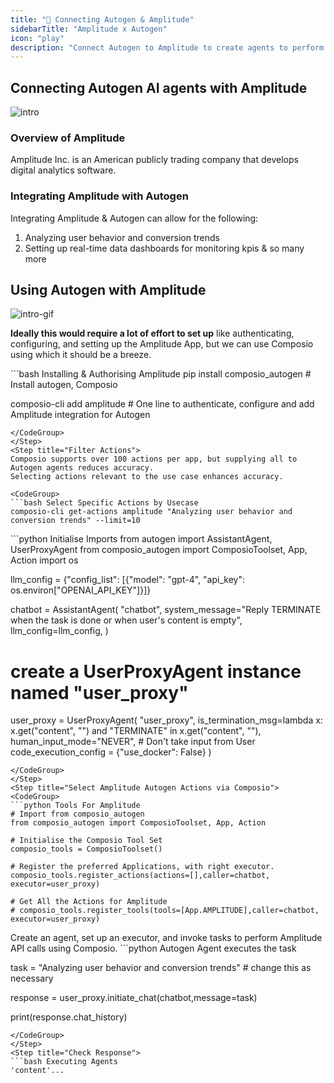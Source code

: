 ```yaml
---
title: "🚀 Connecting Autogen & Amplitude"
sidebarTitle: "Amplitude x Autogen"
icon: "play"
description: "Connect Autogen to Amplitude to create agents to perform tasks using natural language"
---
```


## Connecting Autogen AI agents with Amplitude
![intro](/media/intro.jpg)

### Overview of Amplitude

Amplitude Inc. is an American publicly trading company that develops digital analytics software.

### Integrating Amplitude with Autogen

Integrating Amplitude & Autogen can allow for the following:

1. Analyzing user behavior and conversion trends
2. Setting up real-time data dashboards for monitoring kpis
& so many more

## Using Autogen with Amplitude
![intro-gif](/media/intro.gif)
<Steps>
<Step title="Setting Up the Environment">

**Ideally this would require a lot of effort to set up** like authenticating, configuring, and setting up the Amplitude App, but we can use Composio using which it should be a breeze.

<CodeGroup>
```bash Installing & Authorising Amplitude
pip install composio_autogen # Install autogen, Composio 

composio-cli add amplitude # One line to authenticate, configure and add Amplitude integration for Autogen
```
</CodeGroup>
</Step>
<Step title="Filter Actions">
Composio supports over 100 actions per app, but supplying all to Autogen agents reduces accuracy.
Selecting actions relevant to the use case enhances accuracy.

<CodeGroup>
```bash Select Specific Actions by Usecase
composio-cli get-actions amplitude "Analyzing user behavior and conversion trends" --limit=10
```
</CodeGroup>

</Step>
<Step title="Import Base Packages">

<CodeGroup>
```python Initialise Imports
from autogen import AssistantAgent, UserProxyAgent
from composio_autogen import ComposioToolset, App, Action
import os

llm_config = {"config_list": [{"model": "gpt-4", "api_key": os.environ["OPENAI_API_KEY"]}]}

chatbot = AssistantAgent(
    "chatbot",
    system_message="Reply TERMINATE when the task is done or when user's content is empty",
    llm_config=llm_config,
)

# create a UserProxyAgent instance named "user_proxy"
user_proxy = UserProxyAgent(
    "user_proxy",
    is_termination_msg=lambda x: x.get("content", "") and "TERMINATE" in x.get("content", ""),
    human_input_mode="NEVER", # Don't take input from User
    code_execution_config = {"use_docker": False}
)
```
</CodeGroup>
</Step>
<Step title="Select Amplitude Autogen Actions via Composio">
<CodeGroup>
```python Tools For Amplitude
# Import from composio_autogen
from composio_autogen import ComposioToolset, App, Action

# Initialise the Composio Tool Set
composio_tools = ComposioToolset()

# Register the preferred Applications, with right executor. 
composio_tools.register_actions(actions=[],caller=chatbot, executor=user_proxy)

# Get All the Actions for Amplitude
# composio_tools.register_tools(tools=[App.AMPLITUDE],caller=chatbot, executor=user_proxy) 
```
</CodeGroup>
</Step>
<Step title="Execute the Agent">
Create an agent, set up an executor, and invoke tasks to perform Amplitude API calls using Composio. 
<CodeGroup>
```python Autogen Agent executes the task

task = "Analyzing user behavior and conversion trends" # change this as necessary

response = user_proxy.initiate_chat(chatbot,message=task)

print(response.chat_history)
```
</CodeGroup>
</Step>
<Step title="Check Response">
```bash Executing Agents
'content'...
```
</Step>
</Steps>
